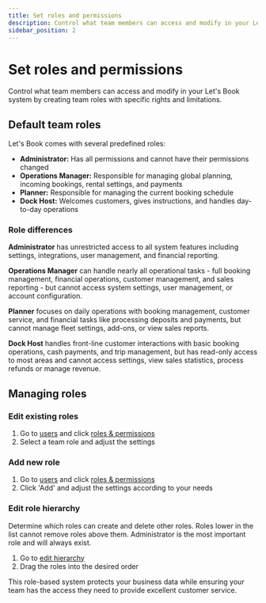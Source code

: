 ```yaml
---
title: Set roles and permissions
description: Control what team members can access and modify in your Let's Book system
sidebar_position: 2
---
```




# Set roles and permissions

Control what team members can access and modify in your Let's Book system by creating team roles with specific rights and limitations.

## Default team roles

Let's Book comes with several predefined roles:

- **Administrator:** Has all permissions and cannot have their permissions changed
- **Operations Manager:** Responsible for managing global planning, incoming bookings, rental settings, and payments
- **Planner:** Responsible for managing the current booking schedule
- **Dock Host:** Welcomes customers, gives instructions, and handles day-to-day operations

### Role differences

**Administrator** has unrestricted access to all system features including settings, integrations, user management, and financial reporting.

**Operations Manager** can handle nearly all operational tasks - full booking management, financial operations, customer management, and sales reporting - but cannot access system settings, user management, or account configuration.

**Planner** focuses on daily operations with booking management, customer service, and financial tasks like processing deposits and payments, but cannot manage fleet settings, add-ons, or view sales reports.

**Dock Host** handles front-line customer interactions with basic booking operations, cash payments, and trip management, but has read-only access to most areas and cannot access settings, view sales statistics, process refunds or manage revenue.

## Managing roles

### Edit existing roles

1. Go to [users](https://dashboard.letsbook.app/users) and click [roles & permissions](https://dashboard.letsbook.app/roles)
2. Select a team role and adjust the settings

### Add new role

1. Go to [users](https://dashboard.letsbook.app/users) and click [roles & permissions](https://dashboard.letsbook.app/roles)
2. Click 'Add' and adjust the settings according to your needs

### Edit role hierarchy

Determine which roles can create and delete other roles. Roles lower in the list cannot remove roles above them. Administrator is the most important role and will always exist.

1. Go to [edit hierarchy](https://dashboard.letsbook.app/roles/hierarchy)
2. Drag the roles into the desired order

<InlineVideoPlayer videoSrc={rolesAddingRoleVideo} />

This role-based system protects your business data while ensuring your team has the access they need to provide excellent customer service.
